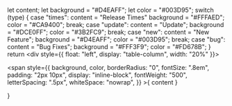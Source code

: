   let content;
  let background = "#D4EAFF";
  let color = "#003D95";
  switch (type) {
    case "times":
      content = "Release Times"
      background = "#FFFAED";
      color = "#CA9400";
      break;
    case "update":
      content = "Update";
      background = "#DCE0FF";
      color = "#3B2FC9";
      break;
    case "new":
      content = "New Feature";
      background = "#D4EAFF";
      color = "#003D95";
      break;
    case "bug":
      content = "Bug Fixes";
      background = "#FFF3F9";
      color = "#FD678B";
  }
  return <div style={{ float: "left", display: "table-column", width: "20%" }}>
    <p>
      <span
        style={{
          background,
          color,
          borderRadius: "0",
          fontSize: ".8em",
          padding: "2px 10px",
          display: "inline-block",
          fontWeight: "500",
          letterSpacing: ".5px",
          whiteSpace: "nowrap",
        }}
      >{ content }</span>
    </p>
  </div>
}
